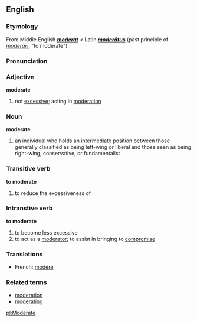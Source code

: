 ==English==
=== Etymology ===
From Middle English '''''[[moderat]]''''' < Latin '''''[[moderātus]]''''' (past principle of ''[[moderārī]]'', "to moderate")

=== Pronunciation ===
{{AHD|/mŏd'ər-ĭt/ ''(adjective)'', /mŏd'ə-rāt'/ ''(verb)''}}

=== Adjective ===
'''moderate'''
# not [[excessive]]; acting in [[moderation]]

=== Noun ===
{{wikipedia}}
'''moderate'''
# an individual who holds an intermediate position between those generally classified as being left-wing or liberal and those seen as being right-wing, conservative, or fundamentalist

=== Transitive verb ===
'''to moderate'''
# to reduce the excessiveness of

=== Intranstive verb ===
'''to moderate'''
# to become less excessive
# to act as a [[moderator]]; to assist in bringing to [[compromise]]

=== Translations ===
*French: [[modéré]]

=== Related terms ===
*[[moderation]]
*[[moderating]]

[[pl:Moderate]]